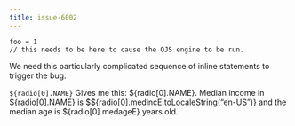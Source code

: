 ```yaml
---
title: issue-6002
---
```


```ojs
foo = 1
// this needs to be here to cause the OJS engine to be run.
```

We need this particularly complicated sequence of inline statements to trigger the bug:

`${radio[0].NAME}` Gives me this: ${radio[0].NAME}. 
Median income in ${radio[0].NAME} is $${radio[0].medincE.toLocaleString("en-US")} and the median age is ${radio[0].medageE} years old.
